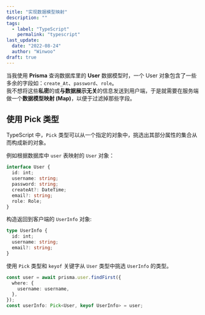```yaml
---
title: "实现数据模型映射"
description: ""
tags:
  - label: "TypeScript"
    permalink: "typescript"
last_update:
  date: "2022-08-24"
  author: "Winwoo"
draft: true
---
```


当我使用 **Prisma** 查询数据库里的 **User** 数据模型时，一个 User 对象包含了一些多余的字段如：`create_At`、`password`、`role`。  
我不想将这些**私密**的或**与数据展示无关**的信息发送到用户端，于是就需要在服务端做一个**数据模型映射 (Map)**，以便于过滤掉那些字段。

## 使用 Pick 类型

TypeScript 中，`Pick` 类型可以从一个指定的对象中，挑选出其部分属性的集合从而构成新的对象。

例如根据数据库中 `user` 表映射的 `User` 对象：

```typescript title="TypeScript" showLineNumbers
interface User {
  id: int;
  username: string;
  password: string;
  createAt?: DateTime;
  email?: string;
  role: Role;
}
```

构造返回到客户端的 `UserInfo` 对象:

```typescript title="TypeScript" showLineNumbers
type UserInfo {
  id: int;
  username: string;
  email?: string;
}
```

使用 `Pick` 类型和 `keyof` 关键字从 `User` 类型中挑选 `UserInfo` 的类型。

```typescript title="TypeScript" {6} showLineNumbers
const user = await prisma.user.findFirst({
  where: {
    username: username,
  },
});
const userInfo: Pick<User, keyof UserInfo> = user;
```
